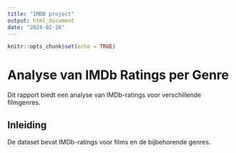 ```yaml
---
title: "IMDB project"
output: html_document
date: "2024-02-26"
---
```


```r
knitr::opts_chunk$set(echo = TRUE)
```

# Analyse van IMDb Ratings per Genre

Dit rapport biedt een analyse van IMDb-ratings voor verschillende filmgenres.

## Inleiding

De dataset bevat IMDb-ratings voor films en de bijbehorende genres.

